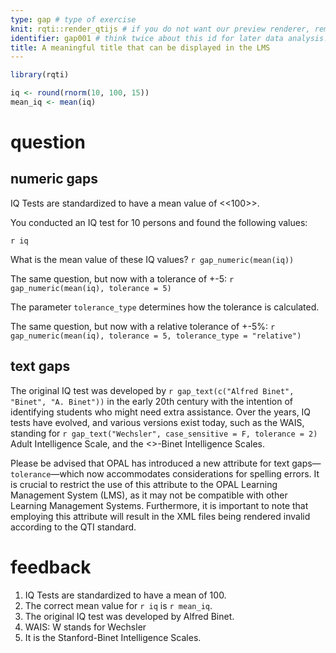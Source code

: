 ```yaml
---
type: gap # type of exercise
knit: rqti::render_qtijs # if you do not want our preview renderer, remove this
identifier: gap001 # think twice about this id for later data analysis!
title: A meaningful title that can be displayed in the LMS
---
```


```r
library(rqti)
```

```r
iq <- round(rnorm(10, 100, 15))
mean_iq <- mean(iq)
```

# question

## numeric gaps

IQ Tests are standardized to have a mean value of <<100>>.

You conducted an IQ test for 10 persons and found the following values: 

`r iq`

What is the mean value of these IQ values? `r gap_numeric(mean(iq))`

The same question, but now with a tolerance of +-5: `r gap_numeric(mean(iq), tolerance = 5)`

The parameter `tolerance_type` determines how the tolerance is calculated.

The same question, but now with a relative tolerance of +-5%: `r gap_numeric(mean(iq), tolerance = 5, tolerance_type = "relative")`

## text gaps

The original IQ test was developed by `r gap_text(c("Alfred Binet", "Binet", "A. Binet"))` in the early 20th century with the intention of identifying students who might need extra assistance. Over the years, IQ tests have evolved, and various versions exist today, such as the WAIS, standing for `r gap_text("Wechsler", case_sensitive = F, tolerance = 2)` Adult Intelligence Scale, and the <<Stanford>>-Binet Intelligence Scales.

Please be advised that OPAL has introduced a new attribute for text gaps—`tolerance`—which now accommodates considerations for spelling errors. It is crucial to restrict the use of this attribute to the OPAL Learning Management System (LMS), as it may not be compatible with other Learning Management Systems. Furthermore, it is important to note that employing this attribute will result in the XML files being rendered invalid according to the QTI standard.

# feedback

1. IQ Tests are standardized to have a mean of 100.
1. The correct mean value for `r iq` is `r mean_iq`.
1. The original IQ test was developed by Alfred Binet.
1. WAIS: W stands for Wechsler
1. It is the Stanford-Binet Intelligence Scales.

<!-- If you prefer specific feedback for correct and incorrect solution, delete the general feedback section and uncomment everything starting from the next line:

# feedback+

Nice. (Only displayed when the solution is correct.)

# feedback-

Try again. (Only displayed if the solution is not correct.)
-->
